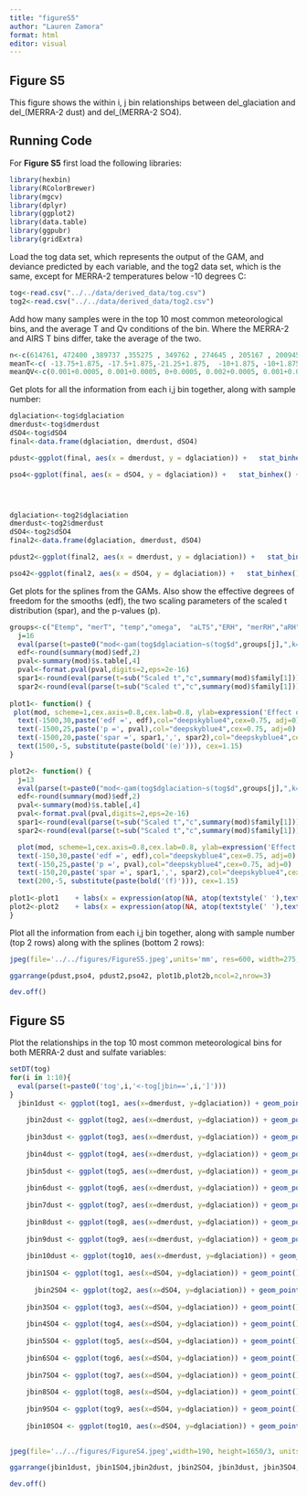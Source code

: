 ```yaml
---
title: "figureS5"
author: "Lauren Zamora"
format: html
editor: visual
---
```


## Figure S5

This figure shows the within i, j bin relationships between del_glaciation and del\_(MERRA-2 dust) and del\_(MERRA-2 SO4).

## Running Code

For **Figure S5** first load the following libraries:

```r
library(hexbin)
library(RColorBrewer)
library(mgcv)
library(dplyr)
library(ggplot2)
library(data.table)
library(ggpubr)
library(gridExtra)
```

Load the tog data set, which represents the output of the GAM, and deviance predicted by each variable, and the tog2 data set, which is the same, except for MERRA-2 temperatures below -10 degrees C:

```r
tog<-read.csv("../../data/derived_data/tog.csv")
tog2<-read.csv("../../data/derived_data/tog2.csv")
```

Add how many samples were in the top 10 most common meteorological bins, and the average T and Qv conditions of the bin. Where the MERRA-2 and AIRS T bins differ, take the average of the two.

```r
n<-c(614761, 472400 ,389737 ,355275 , 349762 , 274645 , 205167 , 200945 , 161074 ,154076)
meanT<-c( -13.75+1.875, -17.5+1.875,-21.25+1.875,  -10+1.875, -10+1.875, -17.5+1.875,    -13.75+1.875,    -25+1.875,   -13.75+1.875, mean(c(-17.5+1.875, -13.75+1.875) ))
meanQV<-c(0.001+0.0005, 0.001+0.0005, 0+0.0005, 0.002+0.0005, 0.001+0.0005 , 0+0.0005 , 0+0.0005 , 0+0.0005 , 0.002+0.0005 , 0.001+0.0005 )


```

Get plots for all the information from each i,j bin together, along with sample number:

```r

dglaciation<-tog$dglaciation
dmerdust<-tog$dmerdust
dSO4<-tog$dSO4
final<-data.frame(dglaciation, dmerdust, dSO4)

pdust<-ggplot(final, aes(x = dmerdust, y = dglaciation)) +   stat_binhex() +   scale_fill_gradient(name = "count", trans = "log",  breaks = 10^(0:2)) + theme(text=element_text(size=14), panel.background = element_rect(fill = 'white', colour = 'black')) + labs(x = expression(atop(NA, atop(textstyle(' '),textstyle('\u{2202}(MERRA-2 dust)'['i,j']*' (ng m'^-3*')') ))), y = expression(atop(NA, atop(textstyle(' '),textstyle('\u{2202}glaciation'['i,j']*' (%)') )))) + lims(y=c(-25,50), x=c(-2500,3000)) + annotate('text', x=2000, y=-20, label=expression(bold('(a)')), size=6)

pso4<-ggplot(final, aes(x = dSO4, y = dglaciation)) +   stat_binhex() +   scale_fill_gradient(name = "count", trans = "log",  breaks = 10^(0:2)) + theme(text=element_text(size=14), panel.background = element_rect(fill = 'white', colour = 'black')) + labs(x = expression(atop(NA, atop(textstyle(' '),textstyle('\u{2202}(MERRA-2 sulfate)'['i,j']*' (ng m'^-3*')') ))), y = expression(atop(NA, atop(textstyle(' '),textstyle('\u{2202}glaciation'['i,j']*' (%)') )))) + lims(y=c(-25,50), x=c(-300,400)) + annotate('text', x=200, y=-20, label=expression(bold('(b)')), size=6) 




dglaciation<-tog2$dglaciation
dmerdust<-tog2$dmerdust
dSO4<-tog2$dSO4
final2<-data.frame(dglaciation, dmerdust, dSO4)

pdust2<-ggplot(final2, aes(x = dmerdust, y = dglaciation)) +   stat_binhex() +   scale_fill_gradient(name = "count", trans = "log",  breaks = 10^(0:2)) + theme(text=element_text(size=14), panel.background = element_rect(fill = 'white', colour = 'black')) + labs(x = expression(atop(NA, atop(textstyle(' '),textstyle('\u{2202}(MERRA-2 dust)'['i,j']*' (ng m'^-3*')') ))), y = expression(atop(NA, atop(textstyle(' '),textstyle('\u{2202}glaciation'['i,j']*' (%)') )))) + lims(y=c(-25,50), x=c(-2500,3000)) + annotate("text", x=-1500, y=45, label= expression(paste("T < -10 ",degree~C," "))) + annotate('text', x=2000, y=-20, label=expression(bold('(c)')), size=6)

pso42<-ggplot(final2, aes(x = dSO4, y = dglaciation)) +   stat_binhex() +   scale_fill_gradient(name = "count", trans = "log",  breaks = 10^(0:2)) + theme(text=element_text(size=14), panel.background = element_rect(fill = 'white', colour = 'black')) + labs(x = expression(atop(NA, atop(textstyle(' '),textstyle('\u{2202}(MERRA-2 sulfate)'['i,j']*' (ng m'^-3*')') ))), y = expression(atop(NA, atop(textstyle(' '),textstyle('\u{2202}glaciation'['i,j']*' (%)') )))) + lims(y=c(-25,50), x=c(-300,400)) + annotate("text", x=-150, y=45, label= expression(paste("T < -10 ",degree~C," "))) + annotate('text', x=200, y=-20, label=expression(bold('(d)')), size=6)


```

Get plots for the splines from the GAMs. Also show the effective degrees of freedom for the smooths (edf), the two scaling parameters of the scaled t distribution (spar), and the p-values (p).

```r
groups<-c("Etemp", "merT", "temp","omega",  "aLTS","ERH", "merRH","aRH", "XRHi", "merwindspeed","merQV", "fdust","SO4","merBC","merOC","merdust","fBC","fOC","DMS","SS")
  j=16 
  eval(parse(t=paste0("mod<-gam(tog$dglaciation~s(tog$d",groups[j],",k=3),w=tog$N,family=scat(), method='ML')")))
  edf<-round(summary(mod)$edf,2)
  pval<-summary(mod)$s.table[,4]
  pval<-format.pval(pval,digits=2,eps=2e-16)
  spar1<-round(eval(parse(t=sub("Scaled t","c",summary(mod)$family[1])))[1],2)
  spar2<-round(eval(parse(t=sub("Scaled t","c",summary(mod)$family[1])))[2],2)
  
plot1<- function() {
 plot(mod, scheme=1,cex.axis=0.8,cex.lab=0.8, ylab=expression('Effect on \u{2202}glaciation'['i,j']*' (%)'), xlab=expression('\u{2202}(MERRA-2 dust)'['i,j']*' (ng m'^-3*')'),ylim=c(-10,35))
  text(-1500,30,paste('edf =', edf),col="deepskyblue4",cex=0.75, adj=0)
  text(-1500,25,paste('p =', pval),col="deepskyblue4",cex=0.75, adj=0)
  text(-1500,20,paste('spar =', spar1,',', spar2),col="deepskyblue4",cex=0.75, adj=0)
  text(1500,-5, substitute(paste(bold('(e)'))), cex=1.15)
}

plot2<- function() {
  j=13
  eval(parse(t=paste0("mod<-gam(tog$dglaciation~s(tog$d",groups[j],",k=3),w=tog$N,family=scat(), method='ML')")))
  edf<-round(summary(mod)$edf,2)
  pval<-summary(mod)$s.table[,4]
  pval<-format.pval(pval,digits=2,eps=2e-16)
  spar1<-round(eval(parse(t=sub("Scaled t","c",summary(mod)$family[1])))[1],2)
  spar2<-round(eval(parse(t=sub("Scaled t","c",summary(mod)$family[1])))[2],2)

  plot(mod, scheme=1,cex.axis=0.8,cex.lab=0.8, ylab=expression('Effect on \u{2202}glaciation'['i,j']*' (%)'), xlab=expression('\u{2202}(MERRA-2 sulfate)'['i,j']*' (ng m'^-3*')'),ylim=c(-10,35))
  text(-150,30,paste('edf =', edf),col="deepskyblue4",cex=0.75, adj=0)
  text(-150,25,paste('p =', pval),col="deepskyblue4",cex=0.75, adj=0)
  text(-150,20,paste('spar =', spar1,',', spar2),col="deepskyblue4",cex=0.75, adj=0)
  text(200,-5, substitute(paste(bold('(f)'))), cex=1.15)
  
plot1<-plot1    + labs(x = expression(atop(NA, atop(textstyle(' '),textstyle('\u{2202}(MERRA-2 dust)'['i,j']*' (ng m'^-3*')') ))), y = expression(atop(NA, atop(textstyle(' '),textstyle('\u{2202}glaciation'['i,j']*' (%)') ))))
plot2<-plot2    + labs(x = expression(atop(NA, atop(textstyle(' '),textstyle('\u{2202}(MERRA-2 sulfate)'['i,j']*' (ng m'^-3*')') ))), y = expression(atop(NA, atop(textstyle(' '),textstyle('\u{2202}glaciation'['i,j']*' (%)') ))))
}
```

Plot all the information from each i,j bin together, along with sample number (top 2 rows) along with the splines (bottom 2 rows):

```r
jpeg(file='../../figures/FigureS5.jpeg',units='mm', res=600, width=275, height=300, pointsize=15)

ggarrange(pdust,pso4, pdust2,pso42, plot1b,plot2b,ncol=2,nrow=3)

dev.off()

```

## Figure S5

Plot the relationships in the top 10 most common meteorological bins for both MERRA-2 dust and sulfate variables:

```r
setDT(tog)
for(i in 1:10){
  eval(parse(t=paste0('tog',i,'<-tog[jbin==',i,']')))
}  
  jbin1dust <- ggplot(tog1, aes(x=dmerdust, y=dglaciation)) + geom_point() + lims(y=c(-25,50), x=c(-2500,3000)) + labs(x = expression(atop(NA, atop(textstyle(' '),textstyle('\u{2202}(MERRA-2 dust)'['i,j']*' (ng m'^-3*')') ))), y = expression(atop(NA, atop(textstyle(' '),textstyle('\u{2202}glaciation'['i,j']*' (%)') )))) + annotate("text", x=-1500, y=30, label= "n=6M\navT=-11.9\navQv=0.0015", size=3)
  
    jbin2dust <- ggplot(tog2, aes(x=dmerdust, y=dglaciation)) + geom_point() + lims(y=c(-25,50), x=c(-2500,3000)) + labs(x = expression(atop(NA, atop(textstyle(' '),textstyle('\u{2202}(MERRA-2 dust)'['i,j']*' (ng m'^-3*')') ))), y = expression(atop(NA, atop(textstyle(' '),textstyle('\u{2202}glaciation'['i,j']*' (%)') )))) + annotate("text", x=-1500, y=30, label= "n=5M\navT=-15.6\navQv=0.0015", size=3)
    
    jbin3dust <- ggplot(tog3, aes(x=dmerdust, y=dglaciation)) + geom_point() + lims(y=c(-25,50), x=c(-2500,3000)) + labs(x = expression(atop(NA, atop(textstyle(' '),textstyle('\u{2202}(MERRA-2 dust)'['i,j']*' (ng m'^-3*')') ))), y = expression(atop(NA, atop(textstyle(' '),textstyle('\u{2202}glaciation'['i,j']*' (%)') ))))  + annotate("text", x=-1500, y=30, label= "n=4M\navT=-19.4\navQv=0.0005", size=3)
      
    jbin4dust <- ggplot(tog4, aes(x=dmerdust, y=dglaciation)) + geom_point() + lims(y=c(-25,50), x=c(-2500,3000)) + labs(x = expression(atop(NA, atop(textstyle(' '),textstyle('\u{2202}(MERRA-2 dust)'['i,j']*' (ng m'^-3*')') ))), y = expression(atop(NA, atop(textstyle(' '),textstyle('\u{2202}glaciation'['i,j']*' (%)') ))))  + annotate("text", x=-1500, y=30, label= "n=4M\navT=-8.1\navQv=0.0025", size=3)
      
    jbin5dust <- ggplot(tog5, aes(x=dmerdust, y=dglaciation)) + geom_point() + lims(y=c(-25,50), x=c(-2500,3000)) + labs(x = expression(atop(NA, atop(textstyle(' '),textstyle('\u{2202}(MERRA-2 dust)'['i,j']*' (ng m'^-3*')') ))), y = expression(atop(NA, atop(textstyle(' '),textstyle('\u{2202}glaciation'['i,j']*' (%)') )))) + annotate("text", x=-1500, y=30, label= "n=3M\navT=-8.1\navQv=0.0015", size=3)
      
    jbin6dust <- ggplot(tog6, aes(x=dmerdust, y=dglaciation)) + geom_point() + lims(y=c(-25,50), x=c(-2500,3000)) + labs(x = expression(atop(NA, atop(textstyle(' '),textstyle('\u{2202}(MERRA-2 dust)'['i,j']*' (ng m'^-3*')') ))), y = expression(atop(NA, atop(textstyle(' '),textstyle('\u{2202}glaciation'['i,j']*' (%)') ))))  + annotate("text", x=-1500, y=30, label= "n=3M\navT=-15.6\navQv=0.0005", size=3)
      
    jbin7dust <- ggplot(tog7, aes(x=dmerdust, y=dglaciation)) + geom_point() + lims(y=c(-25,50), x=c(-2500,3000)) + labs(x = expression(atop(NA, atop(textstyle(' '),textstyle('\u{2202}(MERRA-2 dust)'['i,j']*' (ng m'^-3*')') ))), y = expression(atop(NA, atop(textstyle(' '),textstyle('\u{2202}glaciation'['i,j']*' (%)') ))))  + annotate("text", x=-1500, y=30, label= "n=2M\navT=-11.9\navQv=0.0005", size=3)
      
    jbin8dust <- ggplot(tog8, aes(x=dmerdust, y=dglaciation)) + geom_point() + lims(y=c(-25,50), x=c(-2500,3000)) + labs(x = expression(atop(NA, atop(textstyle(' '),textstyle('\u{2202}(MERRA-2 dust)'['i,j']*' (ng m'^-3*')') ))), y = expression(atop(NA, atop(textstyle(' '),textstyle('\u{2202}glaciation'['i,j']*' (%)') ))))  + annotate("text", x=-1500, y=30, label= "n=2M\navT=-23.1\navQv=0.0005", size=3)
      
    jbin9dust <- ggplot(tog9, aes(x=dmerdust, y=dglaciation)) + geom_point() + lims(y=c(-25,50), x=c(-2500,3000)) + labs(x = expression(atop(NA, atop(textstyle(' '),textstyle('\u{2202}(MERRA-2 dust)'['i,j']*' (ng m'^-3*')') ))), y = expression(atop(NA, atop(textstyle(' '),textstyle('\u{2202}glaciation'['i,j']*' (%)') )))) + annotate("text", x=-1500, y=30, label= "n=2M\navT=-11.9\navQv=0.0025", size=3)
      
    jbin10dust <- ggplot(tog10, aes(x=dmerdust, y=dglaciation)) + geom_point() + lims(y=c(-25,50), x=c(-2500,3000)) + labs(x = expression(atop(NA, atop(textstyle(' '),textstyle('\u{2202}(MERRA-2 dust)'['i,j']*' (ng m'^-3*')') ))), y = expression(atop(NA, atop(textstyle(' '),textstyle('\u{2202}glaciation'['i,j']*' (%)') ))))  + annotate("text", x=-1500, y=30, label= "n=2M\navT=-13.8\navQv=0.0015", size=3)
    
    jbin1SO4 <- ggplot(tog1, aes(x=dSO4, y=dglaciation)) + geom_point() + lims(y=c(-25,50), x=c(-300,400))+ labs(x = expression(atop(NA, atop(textstyle(' '),textstyle('\u{2202}(MERRA-2 sulfate)'['i,j']*' (ng m'^-3*')') ))), y = expression(atop(NA, atop(textstyle(' '),textstyle('\u{2202}glaciation'['i,j']*' (%)') ))))
    
      jbin2SO4 <- ggplot(tog2, aes(x=dSO4, y=dglaciation)) + geom_point() + lims(y=c(-25,50), x=c(-300,400))+ labs(x = expression(atop(NA, atop(textstyle(' '),textstyle('\u{2202}(MERRA-2 sulfate)'['i,j']*' (ng m'^-3*')') ))), y = expression(atop(NA, atop(textstyle(' '),textstyle('\u{2202}glaciation'['i,j']*' (%)') ))))
    
    jbin3SO4 <- ggplot(tog3, aes(x=dSO4, y=dglaciation)) + geom_point() + lims(y=c(-25,50), x=c(-300,400))+ labs(x = expression(atop(NA, atop(textstyle(' '),textstyle('\u{2202}(MERRA-2 sulfate)'['i,j']*' (ng m'^-3*')') ))), y = expression(atop(NA, atop(textstyle(' '),textstyle('\u{2202}glaciation'['i,j']*' (%)') ))))
      
    jbin4SO4 <- ggplot(tog4, aes(x=dSO4, y=dglaciation)) + geom_point() + lims(y=c(-25,50), x=c(-300,400))+ labs(x = expression(atop(NA, atop(textstyle(' '),textstyle('\u{2202}(MERRA-2 sulfate)'['i,j']*' (ng m'^-3*')') ))), y = expression(atop(NA, atop(textstyle(' '),textstyle('\u{2202}glaciation'['i,j']*' (%)') ))))
      
    jbin5SO4 <- ggplot(tog5, aes(x=dSO4, y=dglaciation)) + geom_point() + lims(y=c(-25,50), x=c(-300,400))+ labs(x = expression(atop(NA, atop(textstyle(' '),textstyle('\u{2202}(MERRA-2 sulfate)'['i,j']*' (ng m'^-3*')') ))), y = expression(atop(NA, atop(textstyle(' '),textstyle('\u{2202}glaciation'['i,j']*' (%)') ))))
      
    jbin6SO4 <- ggplot(tog6, aes(x=dSO4, y=dglaciation)) + geom_point() + lims(y=c(-25,50), x=c(-300,400))+ labs(x = expression(atop(NA, atop(textstyle(' '),textstyle('\u{2202}(MERRA-2 sulfate)'['i,j']*' (ng m'^-3*')') ))), y = expression(atop(NA, atop(textstyle(' '),textstyle('\u{2202}glaciation'['i,j']*' (%)') ))))
      
    jbin7SO4 <- ggplot(tog7, aes(x=dSO4, y=dglaciation)) + geom_point() + lims(y=c(-25,50), x=c(-300,400))+ labs(x = expression(atop(NA, atop(textstyle(' '),textstyle('\u{2202}(MERRA-2 sulfate)'['i,j']*' (ng m'^-3*')') ))), y = expression(atop(NA, atop(textstyle(' '),textstyle('\u{2202}glaciation'['i,j']*' (%)') ))))
      
    jbin8SO4 <- ggplot(tog8, aes(x=dSO4, y=dglaciation)) + geom_point() + lims(y=c(-25,50), x=c(-300,400))+ labs(x = expression(atop(NA, atop(textstyle(' '),textstyle('\u{2202}(MERRA-2 sulfate)'['i,j']*' (ng m'^-3*')') ))), y = expression(atop(NA, atop(textstyle(' '),textstyle('\u{2202}glaciation'['i,j']*' (%)') ))))
      
    jbin9SO4 <- ggplot(tog9, aes(x=dSO4, y=dglaciation)) + geom_point() + lims(y=c(-25,50), x=c(-300,400))+ labs(x = expression(atop(NA, atop(textstyle(' '),textstyle('\u{2202}(MERRA-2 sulfate)'['i,j']*' (ng m'^-3*')') ))), y = expression(atop(NA, atop(textstyle(' '),textstyle('\u{2202}glaciation'['i,j']*' (%)') ))))
      
    jbin10SO4 <- ggplot(tog10, aes(x=dSO4, y=dglaciation)) + geom_point() + lims(y=c(-25,50), x=c(-300,400))+ labs(x = expression(atop(NA, atop(textstyle(' '),textstyle('\u{2202}(MERRA-2 sulfate)'['i,j']*' (ng m'^-3*')') ))), y = expression(atop(NA, atop(textstyle(' '),textstyle('\u{2202}glaciation'['i,j']*' (%)') ))))

    
jpeg(file='../../figures/FigureS4.jpeg',width=190, height=1650/3, units='mm', res=600, pointsize=10)

ggarrange(jbin1dust, jbin1SO4,jbin2dust, jbin2SO4, jbin3dust, jbin3SO4, jbin4dust, jbin4SO4, jbin5dust, jbin5SO4, jbin6dust, jbin6SO4, jbin7dust, jbin7SO4, jbin8dust, jbin8SO4, jbin9dust, jbin9SO4, jbin10dust, jbin10SO4, ncol=2, nrow=10, heights=1, align="v")

dev.off()
```

